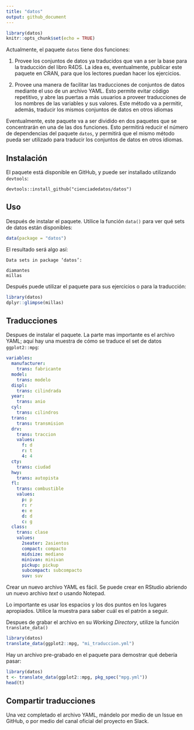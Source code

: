 ```yaml
---
title: "datos"
output: github_document
---
```


```r
library(datos)
knitr::opts_chunk$set(echo = TRUE)
```
Actualmente, el paquete `datos` tiene dos funciones:

1. Provee los conjuntos de datos ya traducidos que van a ser la base para la traducción del libro R4DS.  La idea es, eventualmente, publicar este paquete en CRAN, para que los lectores puedan hacer los ejercicios.

1. Provee una manera de facilitar las traducciones de conjuntos de datos mediante el uso de un archivo YAML. Esto permite evitar código repetitivo, y abre las puertas a más usuarios a proveer traducciones de los nombres de las variables y sus valores.  Este método va a permitir, además, traducir los mismos conjuntos de datos en otros idiomas

Eventualmente, este paquete va a ser dividido en dos paquetes que se concentrarán en una de las dos funciones. Esto permitirá reducir el número de dependencias del paquete `datos`, y permitirá que el mismo método pueda ser utilizado para traducir los conjuntos de datos en otros idiomas.

## Instalación

El paquete está disponible en GitHub, y puede ser installado utilizando `devtools`:

```
devtools::install_github("cienciadedatos/datos")
```

## Uso

Después de instalar el paquete. Utilice la función `data()` para ver qué sets de datos están disponibles:

```r
data(package = "datos")
```

El resultado será algo así:

```
Data sets in package ‘datos’:

diamantes                 
millas       
```

Después puede utilizar el paquete para sus ejercicios o para la traducción:

```r
library(datos)
dplyr::glimpse(millas)
```

## Traducciones

Despues de instalar el paquete.  La parte mas importante es el archivo YAML; aquí hay una muestra de cómo se traduce el set de datos `ggplot2::mpg`:

```yml
variables:
  manufacturer:
    trans: fabricante
  model:
    trans: modelo
  displ:
    trans: cilindrada
  year:
    trans: anio
  cyl:
    trans: cilindros
  trans:
    trans: transmision
  drv:
    trans: traccion
    values:
      f: d
      r: t
      4: 4
  cty:
    trans: ciudad
  hwy:
    trans: autopista
  fl:
    trans: combustible
    values:
      p: p
      r: r
      e: e
      d: d
      c: g
  class:
    trans: clase
    values:
      2seater: 2asientos
      compact: compacto
      midsize: mediano
      minivan: minivan
      pickup: pickup
      subcompact: subcompacto
      suv: suv
```

Crear un nuevo archivo YAML es fácil. Se puede crear en RStudio abriendo un nuevo archivo *text* o usando Notepad.  

Lo importante es usar los espacios y los dos puntos en los lugares apropiados.  Utilice la muestra para saber cuál es el patrón a seguir.

Despues de grabar el archivo en su *Working Directory*, utilize la función `translate_data()`

```r
library(datos)
translate_data(ggplot2::mpg, "mi_traduccion.yml")
```
Hay un archivo pre-grabado en el paquete para demostrar qué debería pasar:

```r
library(datos)
t <- translate_data(ggplot2::mpg, pkg_spec("mpg.yml"))
head(t)
```

## Compartir traducciones

Una vez completado el archivo YAML, mándelo por medio de un Issue en GitHub, o por medio del canal oficial del proyecto en Slack.
